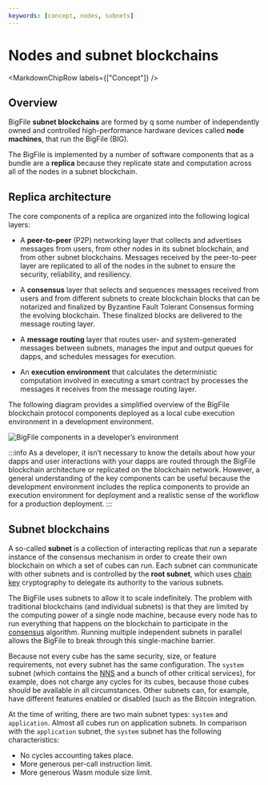 ```yaml
---
keywords: [concept, nodes, subnets]
---
```



# Nodes and subnet blockchains

<MarkdownChipRow labels={["Concept"]} />

## Overview

BigFile **subnet blockchains** are formed by q some number of independently owned and controlled high-performance hardware devices called **node machines**, that run the BigFile (BIG).

The BigFile is implemented by a number of software components that as a bundle are a **replica** because they replicate state and computation across all of the nodes in a subnet blockchain.

## Replica architecture

The core components of a replica are organized into the following logical layers:

-   A **peer-to-peer** (P2P) networking layer that collects and advertises messages from users, from other nodes in its subnet blockchain, and from other subnet blockchains. Messages received by the peer-to-peer layer are replicated to all of the nodes in the subnet to ensure the security, reliability, and resiliency.

-   A **consensus** layer that selects and sequences messages received from users and from different subnets to create blockchain blocks that can be notarized and finalized by Byzantine Fault Tolerant Consensus forming the evolving blockchain. These finalized blocks are delivered to the message routing layer.

-   A **message routing** layer that routes user- and system-generated messages between subnets, manages the input and output queues for dapps, and schedules messages for execution.

-   An **execution environment** that calculates the deterministic computation involved in executing a smart contract by processes the messages it receives from the message routing layer.

The following diagram provides a simplified overview of the BigFile blockchain protocol components deployed as a local cube execution environment in a development environment.

![BigFile components in a developer’s environment](_attachments/SDK-protocol-local-overview.svg)

:::info
As a developer, it isn’t necessary to know the details about how your dapps and user interactions with your dapps are routed through the BigFile blockchain architecture or replicated on the blockchain network. However, a general understanding of the key components can be useful because the development environment includes the replica components to provide an execution environment for deployment and a realistic sense of the workflow for a production deployment.
:::

## Subnet blockchains

A so-called **subnet** is a collection of interacting replicas that run a separate instance of the consensus mechanism in order to create their own blockchain on which a set of cubes can run. Each subnet can communicate with other subnets and is controlled by the **root subnet**, which uses [chain key](/docs/current/concepts/glossary#chain-key) cryptography to delegate its authority to the various subnets.

The BigFile uses subnets to allow it to scale indefinitely. The problem with traditional blockchains (and individual subnets) is that they are limited by the computing power of a single node machine, because every node has to run everything that happens on the blockchain to participate in the [consensus](/docs/current/concepts/glossary#consensus) algorithm. Running multiple independent subnets in parallel allows the BigFile to break through this single-machine barrier.

Because not every cube has the same security,  size, or feature requirements, not every subnet has the same configuration. The `system` subnet (which contains the [NNS](/docs/current/concepts/glossary#network-nervous-system-nns) and a bunch of other critical services), for example, does not charge any cycles for its cubes, because those cubes should be available in all circumstances. Other subnets can, for example, have different features enabled or disabled (such as the Bitcoin integration.

At the time of writing, there are two main subnet types: `system` and `application`. Almost all cubes run on application subnets. In comparison with the `application` subnet, the `system` subnet has the following characteristics:
- No cycles accounting takes place.
- More generous per-call instruction limit.
- More generous Wasm module size limit.

